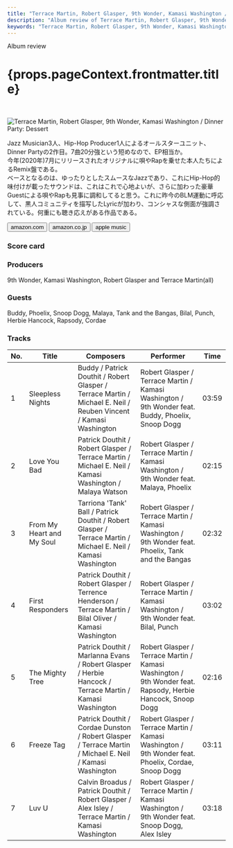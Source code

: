 ```yaml
---
title: "Terrace Martin, Robert Glasper, 9th Wonder, Kamasi Washington / Dinner Party: Dessert"
description: "Album review of Terrace Martin, Robert Glasper, 9th Wonder, Kamasi Washington / Dinner Party: Dessert"
keywords: "Terrace Martin, Robert Glasper, 9th Wonder, Kamasi Washington, Dinner Party: Dessert, Dinner Party"
---
```





<p className="largeP">Album review</p>
<h1 className="h1--no--margin">{props.pageContext.frontmatter.title}</h1>

<br/>
<Row  className="image-card-group">
	<Column colMd={"3"} colLg={"4"} noGutterMdLeft="">
       <ImageCard>

![Terrace Martin, Robert Glasper, 9th Wonder, Kamasi Washington / Dinner Party: Dessert](../../images/cd/martinglasperwonderwashington1L.jpg)

</ImageCard>
	</Column>
	<Column colMd={"4"} colLg={"8"} noGutterMdLeft="">
	<p>
	Jazz Musician3人、Hip-Hop Producer1人によるオールスターユニット、Dinner Partyの2作目。7曲20分強という短めなので、EP相当か。
	<br/>今年(2020年)7月にリリースされたオリジナルに唄やRapを乗せた本人たちによるRemix盤である。
	<br/>ベースとなるのは、ゆったりとしたスムースなJazzであり、これにHip-Hop的味付けが載ったサウンドは、これはこれで心地よいが、さらに加わった豪華Guestによる唄やRapも見事に調和してると思う。これに昨今のBLM運動に呼応して、黒人コミュニティを描写したLyricが加わり、コンシャスな側面が強調されている。何重にも聴き応えがある作品である。
	</p>
	<div>
	  <Button className="button-right-mergin"  href="https://amzn.to/39PDJjS" kind="primary" size="small" renderIcon={ArrowUpRight24}>
      amazon.com
    </Button>
    <Button className="button-right-mergin"  href="https://amzn.to/37FT1VY" kind="secondary" size="small" renderIcon={ArrowUpRight24}>
      amazon.co.jp
    </Button>
		<Button className="button-right-mergin"  href="https://apple.co/2VLWYTh" kind="tertiary" size="small" renderIcon={ArrowUpRight24}>
      apple music
    </Button>
	</div>
	</Column>
</Row>
<Row >
	<Column colMd={"4"} colLg={"4"} noGutterMdLeft="">
<div>
  <h3>Score card</h3>
	<SliderJS1 value="4" />
  <SliderJS2 value="2" />
	<SliderJS3 value="1" />
  <SliderJS4 value="9" />
</div>
</Column>
<Column colMd={"8"} colLg={"8"} noGutterMdLeft="">
<div>
<h3>Producers</h3>
<p>
	9th Wonder, Kamasi Washington, Robert Glasper and Terrace Martin(all)
</p>
<h3>Guests</h3>
<p>
	Buddy, Phoelix, Snoop Dogg, Malaya, Tank and the Bangas, Bilal, Punch, Herbie Hancock, Rapsody, Cordae
</p>
</div>
</Column>
</Row>

<h3>Tracks</h3>

| No. | Title                     | Composers                                                                                                        | Performer                                                                                                  | Time  |
| --- | ------------------------- | ---------------------------------------------------------------------------------------------------------------- | ---------------------------------------------------------------------------------------------------------- | ----- |
| 1   | Sleepless Nights          | Buddy / Patrick Douthit / Robert Glasper / Terrace Martin / Michael E. Neil / Reuben Vincent / Kamasi Washington | Robert Glasper / Terrace Martin / Kamasi Washington / 9th Wonder feat. Buddy, Phoelix, Snoop Dogg          | 03:59 |
| 2   | Love You Bad              | Patrick Douthit / Robert Glasper / Terrace Martin / Michael E. Neil / Kamasi Washington / Malaya Watson          | Robert Glasper / Terrace Martin / Kamasi Washington / 9th Wonder feat. Malaya, Phoelix                     | 02:15 |
| 3   | From My Heart and My Soul | Tarriona 'Tank' Ball / Patrick Douthit / Robert Glasper / Terrace Martin / Michael E. Neil / Kamasi Washington   | Robert Glasper / Terrace Martin / Kamasi Washington / 9th Wonder feat. Phoelix, Tank and the Bangas        | 02:32 |
| 4   | First Responders          | Patrick Douthit / Robert Glasper / Terrence Henderson / Terrace Martin / Bilal Oliver / Kamasi Washington        | Robert Glasper / Terrace Martin / Kamasi Washington / 9th Wonder feat. Bilal, Punch                        | 03:02 |
| 5   | The Mighty Tree           | Patrick Douthit / Marlanna Evans / Robert Glasper / Herbie Hancock / Terrace Martin / Kamasi Washington          | Robert Glasper / Terrace Martin / Kamasi Washington / 9th Wonder feat. Rapsody, Herbie Hancock, Snoop Dogg | 02:16 |
| 6   | Freeze Tag                | Patrick Douthit / Cordae Dunston / Robert Glasper / Terrace Martin / Michael E. Neil / Kamasi Washington         | Robert Glasper / Terrace Martin / Kamasi Washington / 9th Wonder feat. Phoelix, Cordae, Snoop Dogg         | 03:11 |
| 7   | Luv U                     | Calvin Broadus / Patrick Douthit / Robert Glasper / Alex Isley / Terrace Martin / Kamasi Washington              | Robert Glasper / Terrace Martin / Kamasi Washington / 9th Wonder feat. Snoop Dogg, Alex Isley              | 03:18 |
